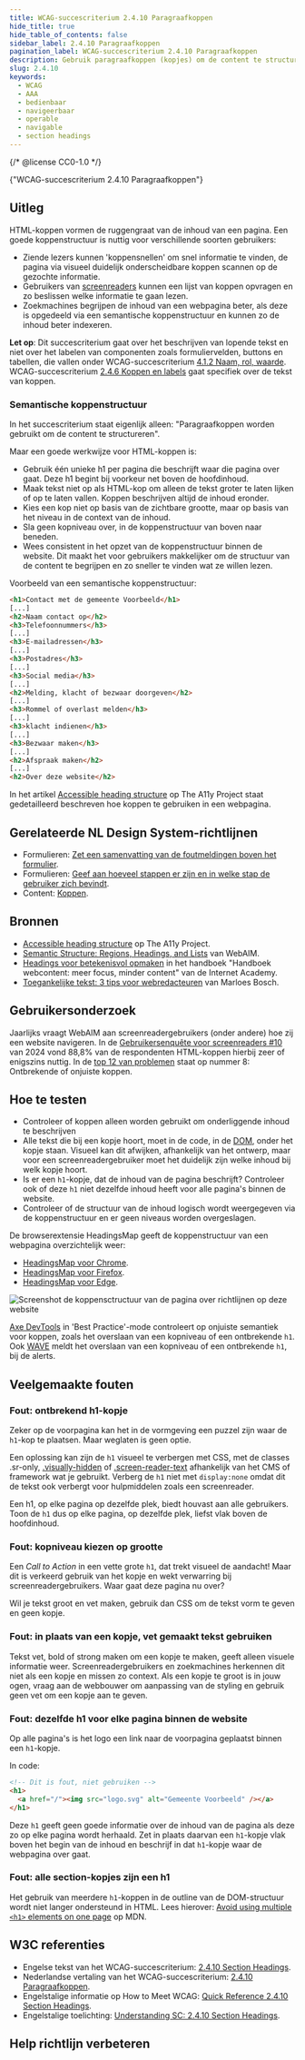 ```yaml
---
title: WCAG-succescriterium 2.4.10 Paragraafkoppen
hide_title: true
hide_table_of_contents: false
sidebar_label: 2.4.10 Paragraafkoppen
pagination_label: WCAG-succescriterium 2.4.10 Paragraafkoppen
description: Gebruik paragraafkoppen (kopjes) om de content te structureren.
slug: 2.4.10
keywords:
  - WCAG
  - AAA
  - bedienbaar
  - navigeerbaar
  - operable
  - navigable
  - section headings
---
```


{/* @license CC0-1.0 */}


<WcagHeadingGroup level={1} conformanceLevel="Niveau AAA">
  {"WCAG-succescriterium 2.4.10 Paragraafkoppen"}
</WcagHeadingGroup>

<SpotlightSection>
  <Markdown omitH1 headinglevel={3}>
    <AAAMessage />
  </Markdown>
</SpotlightSection>

## Uitleg

<Summary />

HTML-koppen vormen de ruggengraat van de inhoud van een pagina. Een goede koppenstructuur is nuttig voor verschillende soorten gebruikers:

- Ziende lezers kunnen 'koppensnellen' om snel informatie te vinden, de pagina via visueel duidelijk onderscheidbare koppen scannen op de gezochte informatie.
- Gebruikers van [screenreaders](/woordenlijst/#screenreader) kunnen een lijst van koppen opvragen en zo beslissen welke informatie te gaan lezen.
- Zoekmachines begrijpen de inhoud van een webpagina beter, als deze is opgedeeld via een semantische koppenstructuur en kunnen zo de inhoud beter indexeren.

**Let op**: Dit succescriterium gaat over het beschrijven van lopende tekst en niet over het labelen van componenten zoals formuliervelden, buttons en tabellen, die vallen onder WCAG-succescriterium [4.1.2 Naam, rol, waarde](/wcag/4.1.2).
WCAG-succescriterium [2.4.6 Koppen en labels](/wcag/2.4.6) gaat specifiek over de tekst van koppen.

### Semantische koppenstructuur

In het succescriterium staat eigenlijk alleen: "Paragraafkoppen worden gebruikt om de content te structureren".

Maar een goede werkwijze voor HTML-koppen is:

- Gebruik één unieke h1 per pagina die beschrijft waar die pagina over gaat. Deze h1 begint bij voorkeur net boven de hoofdinhoud.
- Maak tekst niet op als HTML-kop om alleen de tekst groter te laten lijken of op te laten vallen. Koppen beschrijven altijd de inhoud eronder.
- Kies een kop niet op basis van de zichtbare grootte, maar op basis van het niveau in de context van de inhoud.
- Sla geen kopniveau over, in de koppenstructuur van boven naar beneden.
- Wees consistent in het opzet van de koppenstructuur binnen de website. Dit maakt het voor gebruikers makkelijker om de structuur van de content te begrijpen en zo sneller te vinden wat ze willen lezen.

Voorbeeld van een semantische koppenstructuur:

```html
<h1>Contact met de gemeente Voorbeeld</h1>
[...]
<h2>Naam contact op</h2>
<h3>Telefoonnummers</h3>
[...]
<h3>E-mailadressen</h3>
[...]
<h3>Postadres</h3>
[...]
<h3>Social media</h3>
[...]
<h2>Melding, klacht of bezwaar doorgeven</h2>
[...]
<h3>Rommel of overlast melden</h3>
[...]
<h3>klacht indienen</h3>
[...]
<h3>Bezwaar maken</h3>
[...]
<h2>Afspraak maken</h2>
[...]
<h2>Over deze website</h2>
```

In het artikel [<span lang="en">Accessible heading structure</span>](https://www.a11yproject.com/posts/how-to-accessible-heading-structure/) op The A11y Project staat gedetailleerd beschreven hoe koppen te gebruiken in een webpagina.

## Gerelateerde NL Design System-richtlijnen

- Formulieren: [Zet een samenvatting van de foutmeldingen boven het formulier](/richtlijnen/formulieren/foutmeldingen/samenvatting).
- Formulieren: [Geef aan hoeveel stappen er zijn en in welke stap de gebruiker zich bevindt](/richtlijnen/formulieren/meerdere-stappen/voortgang-tonen).
- Content: [Koppen](/richtlijnen/content/tekstopmaak/koppen).

## Bronnen

- [<span lang="en">Accessible heading structure</span>](https://www.a11yproject.com/posts/how-to-accessible-heading-structure/) op The A11y Project.
- [<span lang="en">Semantic Structure: Regions, Headings, and Lists</span>](https://webaim.org/techniques/semanticstructure/) van WebAIM.
- [Headings voor betekenisvol opmaken](https://www.internetacademy.nl/ebooks/handboek-webcontent/headings-voor-betekenisvol-opmaken) in het handboek "Handboek webcontent: meer focus, minder content" van de Internet Academy.
- [Toegankelijke tekst: 3 tips voor webredacteuren](https://www.limoengroen.nl/nieuws/toegankelijke-tekst-3-tips-voor-webredacteuren) van Marloes Bosch.

## Gebruikersonderzoek

Jaarlijks vraagt WebAIM aan screenreadergebruikers (onder andere) hoe zij een website navigeren. In de [Gebruikersenquête voor screenreaders #10](https://webaim.org/projects/screenreadersurvey10/#heading) van 2024 vond 88,8% van de respondenten HTML-koppen hierbij zeer of enigszins nuttig. In de [top 12 van problemen](https://webaim.org/projects/screenreadersurvey10/#problematic) staat op nummer 8: Ontbrekende of onjuiste koppen.

<CTAGebruikersonderzoek />

## Hoe te testen

- Controleer of koppen alleen worden gebruikt om onderliggende inhoud te beschrijven
- Alle tekst die bij een kopje hoort, moet in de code, in de [DOM](https://developer.mozilla.org/en-US/docs/Web/API/Document_Object_Model/Introduction), onder het kopje staan. Visueel kan dit afwijken, afhankelijk van het ontwerp, maar voor een screenreadergebruiker moet het duidelijk zijn welke inhoud bij welk kopje hoort.
- Is er een `h1`-kopje, dat de inhoud van de pagina beschrijft? Controleer ook of deze `h1` niet dezelfde inhoud heeft voor alle pagina's binnen de website.
- Controleer of de structuur van de inhoud logisch wordt weergegeven via de koppenstructuur en er geen niveaus worden overgeslagen.

De browserextensie HeadingsMap geeft de koppenstructuur van een webpagina overzichtelijk weer:

- [HeadingsMap voor Chrome](https://chrome.google.com/webstore/detail/headingsmap/flbjommegcjonpdmenkdiocclhjacmbi).
- [HeadingsMap voor Firefox](https://addons.mozilla.org/en-US/firefox/addon/headingsmap/).
- [HeadingsMap voor Edge](https://microsoftedge.microsoft.com/addons/detail/headingsmap/bokekiiaddinealohkmhjcgfanndmcgo).

![Screenshot de koppensctructuur van de pagina over richtlijnen op deze website](https://raw.githubusercontent.com/nl-design-system/documentatie/assets/wcag_screenshot_headingsmap.png)

[Axe DevTools](https://www.deque.com/axe/browser-extensions/) in 'Best Practice'-mode controleert op onjuiste semantiek voor koppen, zoals het overslaan van een kopniveau of een ontbrekende `h1`.
Ook [WAVE](https://wave.webaim.org/) meldt het overslaan van een kopniveau of een ontbrekende `h1`, bij de alerts.

## Veelgemaakte fouten

### Fout: ontbrekend h1-kopje

Zeker op de voorpagina kan het in de vormgeving een puzzel zijn waar de `h1`-kop te plaatsen. Maar weglaten is geen optie.

Een oplossing kan zijn de `h1` visueel te verbergen met CSS, met de classes .sr-only, [.visually-hidden](https://getbootstrap.com/docs/5.3/getting-started/accessibility/#visually-hidden-content) of [.screen-reader-text](https://make.wordpress.org/accessibility/handbook/markup/the-css-class-screen-reader-text/) afhankelijk van het CMS of framework wat je gebruikt. Verberg de `h1` niet met `display:none` omdat dit de tekst ook verbergt voor hulpmiddelen zoals een screenreader.

Een h1, op elke pagina op dezelfde plek, biedt houvast aan alle gebruikers. Toon de `h1` dus op elke pagina, op dezelfde plek, liefst vlak boven de hoofdinhoud.

### Fout: kopniveau kiezen op grootte

Een _Call to Action_ in een vette grote `h1`, dat trekt visueel de aandacht!
Maar dit is verkeerd gebruik van het kopje en wekt verwarring bij screenreadergebruikers. Waar gaat deze pagina nu over?

Wil je tekst groot en vet maken, gebruik dan CSS om de tekst vorm te geven en geen kopje.

### Fout: in plaats van een kopje, vet gemaakt tekst gebruiken

Tekst vet, bold of strong maken om een kopje te maken, geeft alleen visuele informatie weer. Screenreadergebruikers en zoekmachines herkennen dit niet als een kopje en missen zo context.
Als een kopje te groot is in jouw ogen, vraag aan de webbouwer om aanpassing van de styling en gebruik geen vet om een kopje aan te geven.

### Fout: dezelfde h1 voor elke pagina binnen de website

Op alle pagina's is het logo een link naar de voorpagina geplaatst binnen een `h1`-kopje.

In code:

```html
<!-- Dit is fout, niet gebruiken -->
<h1>
  <a href="/"><img src="logo.svg" alt="Gemeente Voorbeeld" /></a>
</h1>
```

Deze `h1` geeft geen goede informatie over de inhoud van de pagina als deze zo op elke pagina wordt herhaald. Zet in plaats daarvan een `h1`-kopje vlak boven het begin van de inhoud en beschrijf in dat `h1`-kopje waar de webpagina over gaat.

### Fout: alle section-kopjes zijn een h1

Het gebruik van meerdere `h1`-koppen in de outline van de DOM-structuur wordt niet langer ondersteund in HTML.
Lees hierover: [<span lang="en">Avoid using multiple `<h1>` elements on one page</span>](https://developer.mozilla.org/en-US/docs/Web/HTML/Element/Heading_Elements#avoid_using_multiple_h1_elements_on_one_page) op MDN.

## W3C referenties

- Engelse tekst van het WCAG-succescriterium: [<span lang="en">2.4.10 Section Headings</span>](https://www.w3.org/TR/WCAG22/#section-headings).
- Nederlandse vertaling van het WCAG-succescriterium: [2.4.10 Paragraafkoppen](https://www.w3.org/Translations/WCAG22-nl/#section-headings).
- Engelstalige informatie op <span lang="en">How to Meet WCAG</span>: [<span lang="en">Quick Reference 2.4.10 Section Headings</span>](https://www.w3.org/WAI/WCAG22/quickref/#section-headings).
- Engelstalige toelichting: [<span lang="en">Understanding SC: 2.4.10 Section Headings</span>](https://www.w3.org/WAI/WCAG22/Understanding/section-headings.html).

<SpotlightSection>
  <Markdown omitH1 headinglevel={3}>
    <Disclaimer />
  </Markdown>
</SpotlightSection>

## Help richtlijn verbeteren

<Markdown omitH1 headinglevel={3}>
  <WCAGFooterInfo />
</Markdown>
